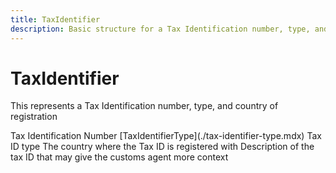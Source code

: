 ```yaml
---
title: TaxIdentifier
description: Basic structure for a Tax Identification number, type, and country of registration
---
```


TaxIdentifier
===============================================
This represents a Tax Identification number, type, and country of registration

<Reference>
  <Field name="id" type="string" nullable={true}>
    <Description>
      Tax Identification Number
    </Description>
  </Field>
  <Field name="type" nullable={true}>
    <Type>
      [TaxIdentifierType](./tax-identifier-type.mdx)
    </Type>
    <Description>
      Tax ID type
    </Description>
  </Field>
  <Field name="registration_county" type="string" nullable={true}>
    <Description>
      The country where the Tax ID is registered with
    </Description>
  </Field>
  <Field name="description" type="string" nullable={true}>
    <Description>
      Description of the tax ID that may give the customs agent more context
    </Description>
  </Field>
</Reference>